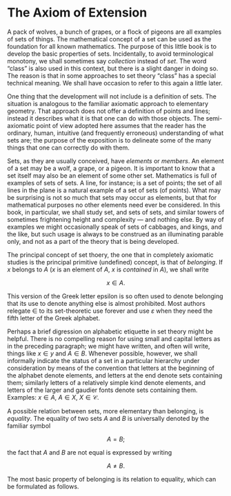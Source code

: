# The Axiom of Extension

A pack of wolves, a bunch of grapes, or a flock of pigeons are all examples of sets of things. The mathematical concept of a set can be used as the foundation for all known mathematics. The purpose of this little book is to develop the basic properties of sets. Incidentally, to avoid terminological monotony, we shall sometimes say `\textit{collection}\index{collection}`{=latex} `<em>collection</em>`{=html} instead of `\textit{set}\index{set}`{=latex} `<em>set</em>`{=html}. The word "class"`\index{class}`{=latex} is also used in this context, but there is a slight danger in doing so. The reason is that in some approaches to set theory "class" has a special technical meaning. We shall have occasion to refer to this again a little later.

One thing that the development will not include is a definition of sets. The situation is analogous to the familiar axiomatic approach to elementary geometry. That approach does not offer a definition of points and lines; instead it describes what it is that one can do with those objects. The semi-axiomatic point of view adopted here assumes that the reader has the ordinary, human, intuitive (and frequently erroneous) understanding of what sets are; the purpose of the exposition is to delineate some of the many things that one can correctly do with them.

Sets, as they are usually conceived, have `\textit{elements}\index{element}`{=latex} `<em>elements</em>`{=html} or `\textit{members}\index{member}`{=latex} `<em>members</em>`{=html}. An element of a set may be a wolf, a grape, or a pigeon. It is important to know that a set itself may also be an element of some other set. Mathematics is full of examples of sets of sets. A line, for instance; is a set of points; the set of all lines in the plane is a natural example of a set of sets (of points). What may be surprising is not so much that sets may occur as elements, but that for mathematical purposes no other elements need ever be considered. In this book, in particular, we shall study set, and sets of sets, and similar towers of sometimes frightening height and complexity — and nothing else. By way of examples we might occasionally speak of sets of cabbages, and kings, and the like, but such usage is always to be construed as an illuminating parable only, and not as a part of the theory that is being developed. 

The principal concept of set thoery, the one that in completely axiomatic studies is the principal primitive (undefined) concept, is that of `\textit{belonging}\index{belonging}`{=latex} `<em>belonging</em>`{=html}. If $x$ belongs to $A$ ($x$ is an element of $A$, $x$ is `\textit{contained}\index{contain}`{=latex} `<em>contained</em>`{=html} in $A$), we shall write 

$$
x \in A.
$$

This version of the Greek letter epsilon is so often used to denote belonging that its use to denote anything else is almost prohibited. Most authors relegate $\in$ to its set-theoretic use forever and use $\varepsilon$ when they need the fifth letter of the Greek alphabet. 

Perhaps a brief digression on alphabetic etiquette in set theory might be helpful. There is no compelling reason for using small and capital letters as in the preceding paragraph; we might have written, and often will write, things like $x \in y$ and $A \in B$. Whenever possible, however, we shall informally indicate the status of a set in a particular hierarchy under consideration by means of the convention that letters at the beginning of the alphabet denote elements, and letters at the end denote sets containing them; similarly letters of a relatively simple kind denote elements, and letters of the larger and gaudier fonts denote sets containing them. Examples: $x \in A$, $A \in X$, $X \in \mathcal{C}$.


A possible relation between sets, more elementary than belonging, is `\textit{equality}\index{equality}`{=latex} `<em>equality</em>`{=html}. The equality of two sets $A$ and $B$ is universally denoted by the familiar symbol 

$$
A = B;
$$

the fact that $A$ and $B$ are not equal is expressed by writing 

$$
A \neq B.
$$

The most basic property of belonging is its relation to equality, which can be formulated as follows.
